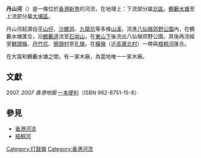 '''丹山河'''（{{lang-en|'''Tan Shan River'''，又譯'''Tan Shan Ho'''}}）是一條位於[[香港|香港]][[新界|新界]]的河流，在地理上：下流部分屬[[北區_(香港)|北區]]，[[鶴藪水塘|鶴藪水塘]]至上流部分屬[[大埔區|大埔區]]。

丹山河起源自[[平山仔|平山仔]]、[[沙螺洞|沙螺洞]]、[[九龍坑|九龍坑]]等多條[[山溪|山溪]]，流進[[八仙嶺郊野公園|八仙嶺郊野公園]]內，在鶴藪水塘匯合，沿[[鶴藪道|鶴藪道]]流至[[石坳山|石坳山]]，在[[東山下|東山下]]後流出八仙嶺郊野公園，其後再流經至[[獅頭嶺|獅頭嶺]]、[[丹竹坑|丹竹坑]]、[[簡頭村|簡頭村]]至[[孔嶺|孔嶺]]，在[[橫嶺|橫嶺]]（近[[高莆北村|高莆北村]]）一帶與[[梧桐河|梧桐河]]匯合。

在大窩和鶴藪水塘之間，有一家木廠，為當地唯一一家木廠。

==文獻==
2007. ''2007 香港地圖'' [[一本便利|一本便利]]（ISBN 962-8751-15-8）

==參見==
*[[香港河流|香港河流]]
*[[梧桐河|梧桐河]]

{{HK-geo-stub}}
[[Category:打鼓嶺|Category:打鼓嶺]]
[[Category:香港河流|Category:香港河流]]